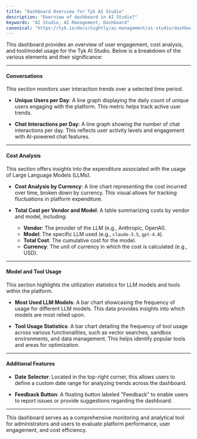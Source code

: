 ```yaml
---
title: "Dashboard Overview for Tyk AI Studio"
description: "Overview of dashboard in AI Studio?"
keywords: "AI Studio, AI Management, Dashboard"
canonical: "https://tyk.io/docs/nightly/ai-management/ai-studio/dashboard"
---
```


This dashboard provides an overview of user engagement, cost analysis, and tool/model usage for the Tyk AI Studio. Below is a breakdown of the various elements and their significance:

---

#### **Conversations**
This section monitors user interaction trends over a selected time period.

- **Unique Users per Day**:
  A line graph displaying the daily count of unique users engaging with the platform. This metric helps track active user trends.

- **Chat Interactions per Day**:
  A line graph showing the number of chat interactions per day. This reflects user activity levels and engagement with AI-powered chat features.

---

#### **Cost Analysis**
This section offers insights into the expenditure associated with the usage of Large Language Models (LLMs).

- **Cost Analysis by Currency**:
  A line chart representing the cost incurred over time, broken down by currency. This visual allows for tracking fluctuations in platform expenditure.

- **Total Cost per Vendor and Model**:
  A table summarizing costs by vendor and model, including:
  - **Vendor**: The provider of the LLM (e.g., Anthropic, OpenAI).
  - **Model**: The specific LLM used (e.g., `claude-3.5`, `gpt-4.0`).
  - **Total Cost**: The cumulative cost for the model.
  - **Currency**: The unit of currency in which the cost is calculated (e.g., USD).

---

#### **Model and Tool Usage**
This section highlights the utilization statistics for LLM models and tools within the platform.

- **Most Used LLM Models**:
  A bar chart showcasing the frequency of usage for different LLM models. This data provides insights into which models are most relied upon.

- **Tool Usage Statistics**:
  A bar chart detailing the frequency of tool usage across various functionalities, such as vector searches, sandbox environments, and data management. This helps identify popular tools and areas for optimization.

---

#### **Additional Features**
- **Date Selector**: Located in the top-right corner, this allows users to define a custom date range for analyzing trends across the dashboard.

- **Feedback Button**: A floating button labeled "Feedback" to enable users to report issues or provide suggestions regarding the dashboard.

---

This dashboard serves as a comprehensive monitoring and analytical tool for administrators and users to evaluate platform performance, user engagement, and cost efficiency.
